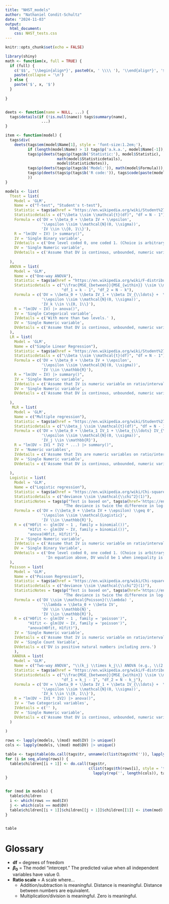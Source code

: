 ```yaml
---
title: "NHST_models"
author: "Nathaniel Condit-Schultz"
date: "2024-11-03"
output: 
  html_document:
    css: NHST_tests.css
---
```


```r
knitr::opts_chunk$set(echo = FALSE)
```

```r
library(shiny)
math <- function(x, full = TRUE) {
  if (full) {
    c('$$', '\\begin{align*}', paste0(x, ' \\\\ '), '\\end{align*}', '$$') |>
    paste(collapse = '\n')
  } else {
    paste('$', x, '$')
  }
  
}


deets <- function(name = NULL, ...) {
  tags$details(if (!is.null(name)) tags$summary(name), 
                ...)
}

item <- function(model) {
  tags$div(
    deets(tags$em(model$Name[1], style = 'font-size:1.2em;'), 
          if (length(model$Name) > 1) tags$p('a.k.a.', model$Name[-1]),
          tags$p(deets(tags$p(tags$b('Statistic:'), model$Statistic), 
                       math(model$Statisticdetails), 
                       model$StatisticNotes)),
          tags$p(deets(tags$p(tags$b('Model:')), math(model$Formula))),
          tags$p(deets(tags$p(tags$b('R code:')), tags$code(paste(model$R, collapse = '\n'))))
          )) 
}

```

```r
models <- list(
  Ttest = list(
    Model = 'GLM',
    Name = c("T-test", "Student's t-test"),
    Statistic = tags$a(href = "https://en.wikipedia.org/wiki/Student%27s_t-distribution", 't'),
    Statisticdetails = c("\\beta \\sim \\mathcal{t}(df)", "df = N - 1"),
    Formula = c('DV = \\beta_0 + \\beta IV + \\epsilon',
                '\\epsilon \\sim \\mathcal{N}(0, \\sigma))',
                'IV \\in \\{0, 1\\}'),
    R = "lm(DV ~ IV) |> summary()",
    IV = 'Single Binary variable',
    IVdetails = c('One level coded 0, one coded 1. (Choice is arbitrary.)'),
    DV = 'Single Numeric variable',
    DVdetails = c('Assume that DV is continous, unbounded, numeric variable on ratio/interval scale.')
    
  ),
  ANOVA = list(
    Model = 'GLM',
    Name = c("One-way ANOVA"),
    Statistic = tags$a(href = "https://en.wikipedia.org/wiki/F-distribution", 'F'),
    Statisticdetails = c("\\frac{MSE_{between}}{MSE_{within}} \\sim \\mathcal{F}(\\frac{df_1}{df_2})", 
                         "df_1 = k - 1", "df_2 = N - k"),
    Formula = c('DV = \\beta_0 + \\beta IV_1 + \\beta IV_{\\ldots} +  \\beta_{k - 1} + \\epsilon',
                '\\epsilon \\sim \\mathcal{N}(0, \\sigma))',
                'IV_k \\in \\{0, 1\\}'),
    R = "lm(DV ~ IV) |> anova()",
    IV = 'Single Categorical variable',
    IVdetails = c('With more than two levels.' ),
    DV = 'Single Numeric variable',
    DVdetails = c('Assume that DV is continous, unbounded, numeric variable on ratio/interval scale.')
  ),
  LR = list(
    Model = 'GLM',
    Name = c("Simple Linear Regression"),
    Statistic = tags$a(href = "https://en.wikipedia.org/wiki/Student%27s_t-distribution", 't'),
    Statisticdetails = c("\\beta \\sim \\mathcal{t}(df)", "df = N - 1"),
    Formula = c('DV = \\beta_0 + \\beta IV + \\epsilon',
                '\\epsilon \\sim \\mathcal{N}(0, \\sigma))',
                'IV \\in \\mathbb{R}'),
    R = "lm(DV ~ IV) |> summary()",
    IV = 'Single Numeric variable',
    IVdetails = c('Assume that IV is numeric variable on ratio/interval scale.'),
    DV = 'Single Numeric variable',
    DVdetails = c('Assume that DV is continous, unbounded, numeric variable on ratio/interval scale.')
    
  ),
   MLR = list(
    Model = 'GLM',
    Name = c("Multiple regression"),
    Statistic = tags$a(href = "https://en.wikipedia.org/wiki/Student%27s_t-distribution", 't'),
    Statisticdetails = c("\\beta_j \\sim \\mathcal{t}(df)", "df = N - 1"),
    Formula = c('DV = \\beta_0 + \\beta_1 IV_1 + \\beta_{\\ldots} IV_{\\ldots} + \\beta_j IV_j + \\epsilon',
                '\\epsilon \\sim \\mathcal{N}(0, \\sigma))',
                'IV_j \\in \\mathbb{R}'),
    R = "lm(DV ~ IV1 * IV2 * ...) |> summary()",
    IV = 'Numeric variables',
    IVdetails = c('Assume that IVs are numeric variables on ratio/interval scale.'),
    DV = 'Single Numeric variable',
    DVdetails = c('Assume that DV is continous, unbounded, numeric variable on ratio/interval scale.')
    
  ),
  Logistic = list(
    Model = 'GLM',
    Name = c("Logistic regression"),
    Statistic = tags$a(href = "https://en.wikipedia.org/wiki/Chi-squared_distribution", '\\(\\chi^2\\)'),
    Statisticdetails = c("deviance \\sim \\mathcal{\\chi^2}(1)"),
    StatisticNotes = tags$p("Test is based on", tags$a(href='https://en.wikipedia.org/wiki/Likelihood-ratio_test', "Log-likelihood ratio test"),
                          "The deviance is twice the difference in log-likelihood ratio between two models."),
    Formula = c('DV = (\\beta_0 + \\beta IV + \\epsilon) \\geq 0',
                '\\epsilon \\sim \\mathcal{Logistic}',
                'IV \\in \\mathbb{R}'),
    R = c("H0fit <- glm(DV ~ 1 , family = binomial())",
          "H1fit <- glm(DV ~ IV, family = binomial())",
          "anova(H0fit, H1fit)"),
    IV = 'Single Numeric variable',
    IVdetails = c('Assume that IV is numeric variable on ratio/interval scale.'),
    DV = 'Single Binary Variable',
    DVdetails = c('One level coded 0, one coded 1. (Choice is arbitrary.)', 
                  'In equation above, DV would be 1 when inequality is true, and 0 otherwise.')
  ),
  Poisson = list(
    Model = 'GLM',
    Name = c("Poisson Regression"),
    Statistic = tags$a(href = "https://en.wikipedia.org/wiki/Chi-squared_distribution", '\\(\\chi^2\\)'),
    Statisticdetails = c("deviance \\sim \\mathcal{\\chi^2}(1)"),
    StatisticNotes = tags$p("Test is based on", tags$a(href='https://en.wikipedia.org/wiki/Likelihood-ratio_test', "Log-likelihood ratio test"),
                          "The deviance is twice the difference in log-likelihood ratio between two models."),
    Formula = c('DV \\sim \\mathcal{Poisson}(\\lambda) ',
                '\\lambda = \\beta_0 + \\beta IV',
                'DV \\in \\mathbb{N}',
                'IV \\in \\mathbb{R}'),
    R = c("H0fit <- glm(DV ~ 1 , family = 'poisson')",
          "H1fit <- glm(DV ~ IV, family = 'poisson')",
          "anova(H0fit, H1fit)"),
    IV = 'Single Numeric variable',
    IVdetails = c('Assume that IV is numeric variable on ratio/interval scale.'),
    DV = 'Single Count Variable',
    DVdetails = c('DV is positive natural numbers including zero.')
    ),
   XANOVA = list(
    Model = 'GLM',
    Name = c("Two-way ANOVA", "\\(k_j \\times k_j\\) ANOVA (e.g., \\(2 \times 5\\) ANOVA)"),
    Statistic = tags$a(href = "https://en.wikipedia.org/wiki/F-distribution", 'F'),
    Statisticdetails = c("\\frac{MSE_{between}}{MSE_{within}} \\sim \\mathcal{F_j}(\\frac{df_1}{df_2})", 
                         "df_1 = k_j - 1", "df_2 = N - k_j"),
    Formula = c('DV = \\beta_0 + \\beta IV_1 + \\beta IV_{\\ldots} +  \\beta_{k - 1} + \\epsilon',
                '\\epsilon \\sim \\mathcal{N}(0, \\sigma))',
                'IV_k \\in \\{0, 1\\}'),
    R = "lm(DV ~ IV1 * IV2) |> anova()",
    IV = 'Two Categorical variables',
    IVdetails = c('' ),
    DV = 'Single Numeric variable',
    DVdetails = c('Assume that DV is continous, unbounded, numeric variable on ratio/interval scale.')
  )
  
)

```

```r

rows <- lapply(models, \(mod) mod$IV) |> unique()
cols <- lapply(models, \(mod) mod$DV) |> unique()

table <- tags$table(do.call(tags$tr, unname(c(list(tags$th('')), lapply(cols, tags$th)))))
for (i in seq_along(rows)) {
  table$children[[i + 1]] <- do.call(tags$tr,
                                     c(list(tags$th(rows[i], style = 'text-align:right;')),
                                       lapply(rep('', length(cols)), tags$td)))
}


for (mod in models) {
  table$children
  i <- which(rows == mod$IV)
  j <- which(cols == mod$DV)
  table$children[[i + 1]]$children[[j + 1]]$children[[1]] <- item(mod)
}


table

```

# Glossary

+ **df** = degrees of freedom
+ **$\beta_0$** = The model "intercept." The predicted value when all independent variables have value 0.
+ **Ratio scale** = A scale where...
  + Addition/subtraction is meaningful. Distance is meaningful. Distance between numbers are equivalent.
  + Multiplication/division is meaningful. Zero is meaningful.